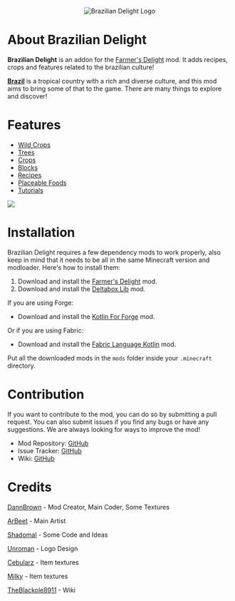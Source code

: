 <p align="center">
  <img src="https://media.forgecdn.net/attachments/956/979/brazilian-delight.png"
  alt="Brazilian Delight Logo"
   />
</p>

# About Brazilian Delight
**Brazilian Delight** is an addon for the [Farmer's Delight](https://modrinth.com/mod/farmers-delight) mod. It adds recipes, crops and features related to the brazilian culture!

**[Brazil](https://en.wikipedia.org/wiki/Brazil)** is a tropical country with a rich and diverse culture, and this mod aims to bring some of that to the game. There are many things to explore and discover!
<br/>


# Features

- [Wild Crops](https://moddedmc.wiki/en/project/braziliandelight/docs/wild_crops)
- [Trees](https://moddedmc.wiki/en/project/braziliandelight/docs/trees)
- [Crops](https://moddedmc.wiki/en/project/braziliandelight/docs/crops)
- [Blocks](https://moddedmc.wiki/en/project/braziliandelight/docs/blocks/crates_N_bags)
- [Recipes](https://moddedmc.wiki/en/project/braziliandelight/docs/recipes)
- [Placeable Foods](https://moddedmc.wiki/en/project/braziliandelight/docs/placeable_foods)
- [Tutorials](https://moddedmc.wiki/en/project/braziliandelight/docs/tutorials)

<img src="https://media.forgecdn.net/attachments/956/984/java_2024-08-30-21-38-38-2x.jpg"/>

# Installation

Brazilian Delight requires a few dependency mods to work properly, also keep in mind that it needs to be all in the same Minecraft version and modloader. Here's how to install them:

1. Download and install the [Farmer's Delight](https://modrinth.com/mod/farmers-delight) mod.
2. Download and install the [Deltabox Lib](https://modrinth.com/mod/deltaboxlib) mod.

If you are using Forge:
- Download and install the [Kotlin For Forge](https://modrinth.com/mod/kotlin-for-forge) mod.

Or if you are using Fabric:
- Download and install the [Fabric Language Kotlin](https://modrinth.com/mod/fabric-language-kotlin) mod.

Put all the downloaded mods in the `mods` folder inside your `.minecraft` directory.

# Contribution

If you want to contribute to the mod, you can do so by submitting a pull request. You can also submit issues if you find any bugs or have any suggestions. We are always looking for ways to improve the mod!
- Mod Repository: [GitHub](https://github.com/danbrown/braziliandelight)
- Issue Tracker: [GitHub](https://github.com/danbrown/deltaboxissues)
- Wiki: [GitHub](https://github.com/danbrown/deltaboxwiki)

# Credits
[DannBrown](https://x.com/deltaboxlabs) - Mod Creator, Main Coder, Some Textures

[ArBeet](https://x.com/ArBeeeet) - Main Artist

[Shadomal](https://github.com/vitorsantosb) - Some Code and Ideas

[Unroman](https://github.com/unroman) - Logo Design

[Cebularz](https://www.curseforge.com/members/cebularz_/projects) - Item textures

[Milky](https://x.com/Milk_Furr) - Item textures

[TheBlackole8911](https://github.com/TheBlackole8911) - Wiki